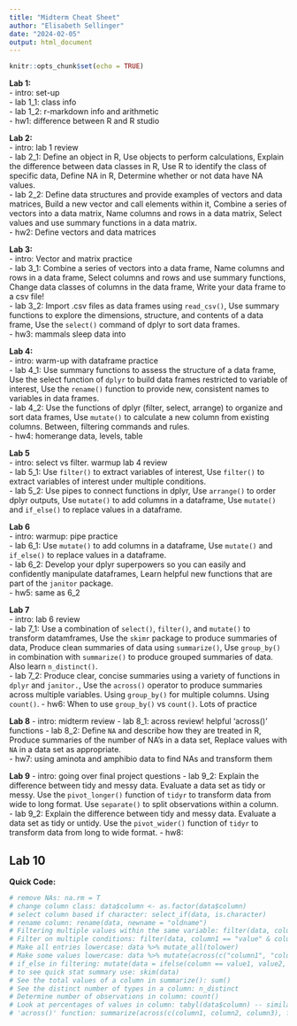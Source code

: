 ```yaml
---
title: "Midterm Cheat Sheet"
author: "Elisabeth Sellinger"
date: "2024-02-05"
output: html_document
---
```


```r
knitr::opts_chunk$set(echo = TRUE)
```

**Lab 1:**  
- intro: set-up  
- lab 1_1: class info  
- lab 1_2: r-markdown info and arithmetic  
- hw1: difference between R and R studio  

**Lab 2:**  
- intro: lab 1 review  
- lab 2_1: Define an object in R, Use objects to perform calculations, Explain the difference between data classes in R, Use R to identify the class of specific data, Define NA in R, Determine whether or not data have NA values.   
- lab 2_2: Define data structures and provide examples of vectors and data matrices, Build a new vector and call elements within it, Combine a series of vectors into a data matrix, Name columns and rows in a data matrix, Select values and use summary functions in a data matrix.    
- hw2: Define vectors and data matrices  

**Lab 3:**  
- intro: Vector and matrix practice  
- lab 3_1: Combine a series of vectors into a data frame, Name columns and rows in a data frame, Select columns and rows and use summary functions, Change data classes of columns in the data frame, Write your data frame to a csv file!   
- lab 3_2: Import .csv files as data frames using `read_csv()`, Use summary functions to explore the dimensions, structure, and contents of a data frame, Use the `select()` command of dplyr to sort data frames.  
- hw3: mammals sleep data into  

**Lab 4:**  
- intro: warm-up with dataframe practice  
- lab 4_1: Use summary functions to assess the structure of a data frame, Use the select function of `dplyr` to build data frames restricted to variable of interest, Use the `rename()` function to provide new, consistent names to variables in data frames.  
- lab 4_2: Use the functions of dplyr (filter, select, arrange) to organize and sort data frames, Use `mutate()` to calculate a new column from existing columns. Between, filtering commands and rules.  
- hw4: homerange data, levels, table  

**Lab 5**  
- intro: select vs filter. warmup lab 4 review  
- lab 5_1: Use `filter()` to extract variables of interest, Use `filter()` to extract variables of interest under multiple conditions.  
- lab 5_2: Use pipes to connect functions in dplyr, Use `arrange()` to order dplyr outputs, Use `mutate()` to add columns in a dataframe, Use `mutate()` and `if_else()` to replace values in a dataframe. 

**Lab 6**  
- intro: warmup: pipe practice  
- lab 6_1: Use `mutate()` to add columns in a dataframe, Use `mutate()` and `if_else()` to replace values in a dataframe.  
- lab 6_2: Develop your dplyr superpowers so you can easily and confidently manipulate dataframes, Learn helpful new functions that are part of the `janitor` package.    
- hw5: same as 6_2  

**Lab 7**  
- intro: lab 6 review  
- lab 7_1: Use a combination of `select()`, `filter()`, and `mutate()` to transform datamframes, Use the `skimr` package to produce summaries of data, Produce clean summaries of data using `summarize()`, Use `group_by()` in combination with `summarize()` to produce grouped summaries of data. Also learn `n_distinct()`.    
- lab 7_2: Produce clear, concise summaries using a variety of functions in `dplyr` and  `janitor.`, Use the `across()` operator to produce summaries across multiple variables. Using `group_by()` for multiple columns. Using `count()`.
- hw6: When to use `group_by()` vs `count()`. Lots of practice

**Lab 8**
- intro: midterm review
- lab 8_1: across review! helpful 'across()' functions
- lab 8_2: Define `NA` and describe how they are treated in R, Produce summaries of the number of NA's in a data set, Replace values with `NA` in a data set as appropriate.  
- hw7: using aminota and amphibio data to find NAs and transform them

**Lab 9**
- intro: going over final project questions
- lab 9_2: Explain the difference between tidy and messy data. Evaluate a data set as tidy or messy. Use the `pivot_longer()` function of `tidyr` to transform data from wide to long format. Use `separate()` to split observations within a column.  
- lab 9_2: Explain the difference between tidy and messy data. Evaluate a data set as tidy or untidy. Use the `pivot_wider()` function of `tidyr` to transform data from long to wide format. 
- hw8: 

**Lab 10**
- 


**Quick Code:**  
```r
# remove NAs: na.rm = T
# change column class: data$column <- as.factor(data$column)
# select column based if character: select_if(data, is.character)
# rename column: rename(data, newname = "oldname")
# Filtering multiple values within the same variable: filter(data, column %in% c(value, value)) # Between in filtering: filter(data, between(column, value1, value2)
# Filter on multiple conditions: filter(data, column1 == "value" & column2 > value)
# Make all entries lowercase: data %>% mutate_all(tolower)
# Make some values lowercase: data %>% mutate(across(c("column1", "column2"), tolower))
# if_else in filtering: mutate(data = ifelse(column == value1, value2, column)) if equals value1, change it to value2, if not value1, leave it the same
# to see quick stat summary use: skim(data)
# See the total values of a column in summarize(): sum()
# See the distinct number of types in a column: n_distinct
# Determine number of observations in column: count()
# Look at percentages of values in column: tabyl(data$column) -- similar to table()
# 'across()' function: summarize(across(c(column1, column2, column3), function))
```





